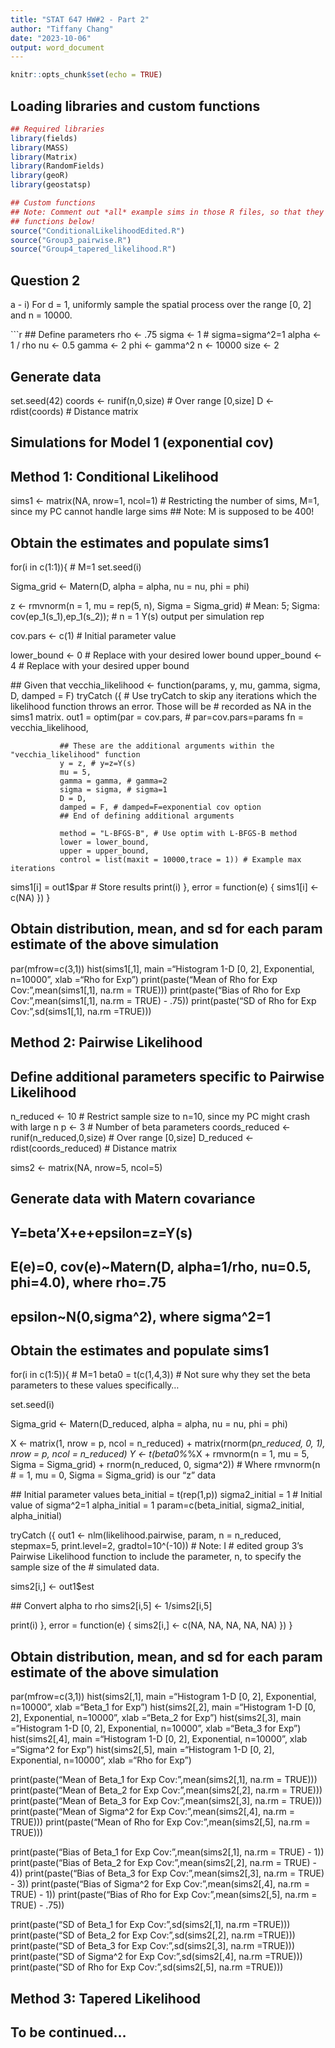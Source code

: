 ---
title: "STAT 647 HW#2 - Part 2"
author: "Tiffany Chang"
date: "2023-10-06"
output: word_document
---

```{r setup, include=FALSE}
knitr::opts_chunk$set(echo = TRUE)
```

## Loading libraries and custom functions

```{r}
## Required libraries
library(fields)
library(MASS)
library(Matrix)
library(RandomFields)
library(geoR) 
library(geostatsp)

## Custom functions
## Note: Comment out *all* example sims in those R files, so that they don't start running when loading the custom 
## functions below!
source("ConditionalLikelihoodEdited.R")
source("Group3_pairwise.R")
source("Group4_tapered_likelihood.R")
```


## Question 2

a - i) For d = 1, uniformly sample the spatial process over the range [0, 2] and n = 10000.

```{r}
## Define parameters
rho <- .75
sigma <- 1 # sigma=sigma^2=1
alpha <- 1 / rho
nu <- 0.5
gamma <- 2
phi <- gamma^2
n  <- 10000
size <- 2

## Generate data
set.seed(42)
coords <- runif(n,0,size) # Over range [0,size]
D <- rdist(coords) # Distance matrix

#################################################################################################################

## Simulations for Model 1 (exponential cov)

## Method 1: Conditional Likelihood
sims1 <- matrix(NA, nrow=1, ncol=1) # Restricting the number of sims, M=1, since my PC cannot handle large sims
## Note: M is supposed to be 400!

## Obtain the estimates and populate sims1
for(i in c(1:1)){ # M=1
  set.seed(i)
  
  Sigma_grid <- Matern(D, alpha = alpha, nu = nu, phi = phi)
  
  z <- rmvnorm(n = 1, mu = rep(5, n), Sigma = Sigma_grid) # Mean: 5; Sigma: cov(ep_1(s_1),ep_1(s_2)); 
  # n = 1 Y(s) output per simulation rep
  
  cov.pars <- c(1) # Initial parameter value
  
  lower_bound <- 0  # Replace with your desired lower bound
  upper_bound <- 4  # Replace with your desired upper bound

  ## Given that vecchia_likelihood <- function(params, y, mu, gamma, sigma, D, damped = F)
  tryCatch ({ # Use tryCatch to skip any iterations which the likelihood function throws an error. Those will be 
  # recorded as NA in the sims1 matrix.
  out1 = optim(par = cov.pars, # par=cov.pars=params
               fn = vecchia_likelihood,
               
               ## These are the additional arguments within the "vecchia_likelihood" function
               y = z, # y=z=Y(s)
               mu = 5,
               gamma = gamma, # gamma=2
               sigma = sigma, # sigma=1
               D = D,
               damped = F, # damped=F=exponential cov option
               ## End of defining additional arguments
               
               method = "L-BFGS-B", # Use optim with L-BFGS-B method
               lower = lower_bound, 
               upper = upper_bound, 
               control = list(maxit = 10000,trace = 1)) # Example max iterations
  
  sims1[i] = out1$par # Store results
  print(i)
  }, error = function(e) {
    sims1[i] <- c(NA)
  })
}

## Obtain distribution, mean, and sd for each param estimate of the above simulation
par(mfrow=c(3,1))
hist(sims1[,1], main ="Histogram 1-D [0, 2], Exponential, n=10000", xlab ="Rho for Exp")
print(paste("Mean of Rho for Exp Cov: ",mean(sims1[,1], na.rm = TRUE)))
print(paste("Bias of Rho for Exp Cov: ",mean(sims1[,1], na.rm = TRUE) - .75))
print(paste("SD of Rho for Exp Cov: ",sd(sims1[,1], na.rm =TRUE)))

## Method 2: Pairwise Likelihood

## Define additional parameters specific to Pairwise Likelihood
n_reduced <- 10 # Restrict sample size to n=10, since my PC might crash with large n
p <- 3 # Number of beta parameters
coords_reduced <- runif(n_reduced,0,size) # Over range [0,size]
D_reduced <- rdist(coords_reduced) # Distance matrix

sims2 <- matrix(NA, nrow=5, ncol=5)

## Generate data with Matern covariance 
## Y=beta'X+e+epsilon=z=Y(s)
## E(e)=0, cov(e)~Matern(D, alpha=1/rho, nu=0.5, phi=4.0), where rho=.75
## epsilon~N(0,sigma^2), where sigma^2=1

## Obtain the estimates and populate sims1
for(i in c(1:5)){ # M=1
  beta0 = t(c(1,4,3)) # Not sure why they set the beta parameters to these values specifically...
  
  set.seed(i)
  
  Sigma_grid <- Matern(D_reduced, alpha = alpha, nu = nu, phi = phi)
  
  X <- matrix(1, nrow = p, ncol = n_reduced) + matrix(rnorm(p*n_reduced, 0, 1), nrow = p, ncol = n_reduced)
  Y <- t(beta0%*%X + rmvnorm(n = 1, mu = 5, Sigma = Sigma_grid) + rnorm(n_reduced, 0, sigma^2)) # Where rmvnorm(n
  # = 1, mu = 0, Sigma = Sigma_grid) is our "z" data
  
  ## Initial parameter values
  beta_initial = t(rep(1,p))
  sigma2_initial = 1 # Initial value of sigma^2=1
  alpha_initial = 1
  param=c(beta_initial, sigma2_initial, alpha_initial)
  
  tryCatch ({
  out1 <- nlm(likelihood.pairwise, param, n = n_reduced, stepmax=5, print.level=2, gradtol=10^(-10)) # Note: I
  # edited group 3's Pairwise Likelihood function to include the parameter, n, to specify the sample size of the 
  # simulated data.
  
  sims2[i,] <- out1$est
  
  ## Convert alpha to rho
  sims2[i,5] <- 1/sims2[i,5]
  
  print(i)
  }, error = function(e) {
    sims2[i,] <- c(NA, NA, NA, NA, NA)
  })
}

## Obtain distribution, mean, and sd for each param estimate of the above simulation
par(mfrow=c(3,1))
hist(sims2[,1], main ="Histogram 1-D [0, 2], Exponential, n=10000", xlab ="Beta_1 for Exp")
hist(sims2[,2], main ="Histogram 1-D [0, 2], Exponential, n=10000", xlab ="Beta_2 for Exp")
hist(sims2[,3], main ="Histogram 1-D [0, 2], Exponential, n=10000", xlab ="Beta_3 for Exp")
hist(sims2[,4], main ="Histogram 1-D [0, 2], Exponential, n=10000", xlab ="Sigma^2 for Exp")
hist(sims2[,5], main ="Histogram 1-D [0, 2], Exponential, n=10000", xlab ="Rho for Exp")

print(paste("Mean of Beta_1 for Exp Cov: ",mean(sims2[,1], na.rm = TRUE)))
print(paste("Mean of Beta_2 for Exp Cov: ",mean(sims2[,2], na.rm = TRUE)))
print(paste("Mean of Beta_3 for Exp Cov: ",mean(sims2[,3], na.rm = TRUE)))
print(paste("Mean of Sigma^2 for Exp Cov: ",mean(sims2[,4], na.rm = TRUE)))
print(paste("Mean of Rho for Exp Cov: ",mean(sims2[,5], na.rm = TRUE)))

print(paste("Bias of Beta_1 for Exp Cov: ",mean(sims2[,1], na.rm = TRUE) - 1))
print(paste("Bias of Beta_2 for Exp Cov: ",mean(sims2[,2], na.rm = TRUE) - 4))
print(paste("Bias of Beta_3 for Exp Cov: ",mean(sims2[,3], na.rm = TRUE) - 3))
print(paste("Bias of Sigma^2 for Exp Cov: ",mean(sims2[,4], na.rm = TRUE) - 1))
print(paste("Bias of Rho for Exp Cov: ",mean(sims2[,5], na.rm = TRUE) - .75))

print(paste("SD of Beta_1 for Exp Cov: ",sd(sims2[,1], na.rm =TRUE)))
print(paste("SD of Beta_2 for Exp Cov: ",sd(sims2[,2], na.rm =TRUE)))
print(paste("SD of Beta_3 for Exp Cov: ",sd(sims2[,3], na.rm =TRUE)))
print(paste("SD of Sigma^2 for Exp Cov: ",sd(sims2[,4], na.rm =TRUE)))
print(paste("SD of Rho for Exp Cov: ",sd(sims2[,5], na.rm =TRUE)))

## Method 3: Tapered Likelihood
## To be continued...
